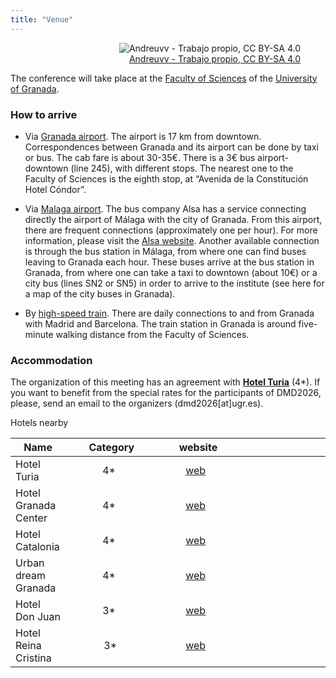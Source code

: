 ```yaml
---
title: "Venue"
---
```


::: {style="text-align:right;"}
![[Andreuvv - Trabajo propio, CC BY-SA 4.0](https://commons.wikimedia.org/w/index.php?curid=45742894)](img/fciencias.png){.roundrect}
:::

The conference will take place at the [Faculty of Sciences](https://fciencias.ugr.es) of the [University of Granada](https://ugr.es).

<!--The University of Granada (UGR) is a public university situated in the historical city of Granada, which lies just 35 km from the spectacular Sierra Nevada mountain range and 65 km from the tropical Mediterranean coast. The University was officially founded by the Emperor Charles V in the year 1531, and built on a centuries-old teaching tradition dating back to the madrasahs of the Nasrid dynasty of Granada. Approximately 70,000 individuals – students, researchers, lecturers, and administrative and support staff – are directly linked to the UGR, making it the fourth largest university in Spain.-->

### How to arrive

- Via [Granada airport](http://www.aena.es/es/aeropuerto-federico-garcia-lorca-granada-jaen/index.html). The airport is 17 km from downtown. Correspondences between Granada and its airport can be done by taxi or bus. The cab fare is about 30-35€. There is a 3€ bus airport-downtown (line 245), with different stops. The nearest one to the Faculty of Sciences is the eighth stop, at “Avenida de la Constitución Hotel Cóndor”.

- Via [Malaga airport](http://www.aena.es/es/aeropuerto-malaga/index.html). The bus company Alsa has a service connecting directly the airport of Málaga with the city of Granada. From this airport, there are frequent connections (approximately one per hour). For more information, please visit the [Alsa website](https://www.alsa.es). Another available connection is through the bus station in Málaga, from where one can find buses leaving to Granada each hour. These buses arrive at the bus station in Granada, from where one can take a taxi to downtown (about 10€) or a city bus (lines SN2 or SN5) in order to arrive to the institute (see here for a map of the city buses in Granada).

- By [high-speed train](https://www.renfe.com/es/es). There are daily connections to and from Granada with Madrid and Barcelona. The train station in Granada is around five-minute walking distance from the Faculty of Sciences.

### Accommodation

The organization of this meeting has an agreement with [**Hotel Turia**](https://turiahotels.es/en/turia-granada) (4*). If you want to benefit from the special rates for the participants of DMD2026, please, send an email to the organizers (dmd2026[at]ugr.es).

Hotels nearby

| Name | &nbsp; Category | &nbsp; website |
| --- | :---: | :---: | :---: |
| Hotel Turia  |  4* | [web](https://turiahotels.es/en/turia-granada)
| Hotel Granada Center  |   4* | [web](https://www.hotelescenter.es/en/hotel-granada-center/) |
| Hotel Catalonia |  4* | [web](https://www.cataloniahotels.com/en/hotel/catalonia-granada) |
| Urban dream Granada | 4* | [web](https://www.urbandreamgranada.com/en/) |
| Hotel Don Juan |  3* | [web](https://www.hoteldonjuan.com/EN/home.html?_gl=1*1oeqkhv*_up*MQ..&gclid=Cj0KCQjw4Oe4BhCcARIsADQ0csm0hXUAk-l6T2NiP-a6hAXreIic68wG3MsGeMJCfo7D21-Au_E-mRAaAtKxEALw_wcB) |
| Hotel Reina Cristina | 3* | [web](https://www.hotelreinacristina.com/en/)
